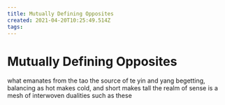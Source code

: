 ```yaml
---
title: Mutually Defining Opposites
created: 2021-04-20T10:25:49.514Z
tags:
---
```


# Mutually Defining Opposites

what emanates from the tao
the source of te
yin and yang begetting, balancing
as hot makes cold, and short makes tall
the realm of sense is a mesh of interwoven dualities such as these

